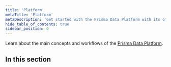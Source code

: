 ```yaml
---
title: 'Platform'
metaTitle: 'Platform'
metaDescription: 'Get started with the Prisma Data Platform with its official documentation, and learn more about its features with reference documentation, guides, and more.'
hide_table_of_contents: true
sidebar_position: 0
---
```


<TopBlock title={frontMatter.title}>

Learn about the main concepts and workflows of the [Prisma Data Platform](https://prisma.io/data-platform/).

</TopBlock>

## In this section

<Subsections depth="3" />
